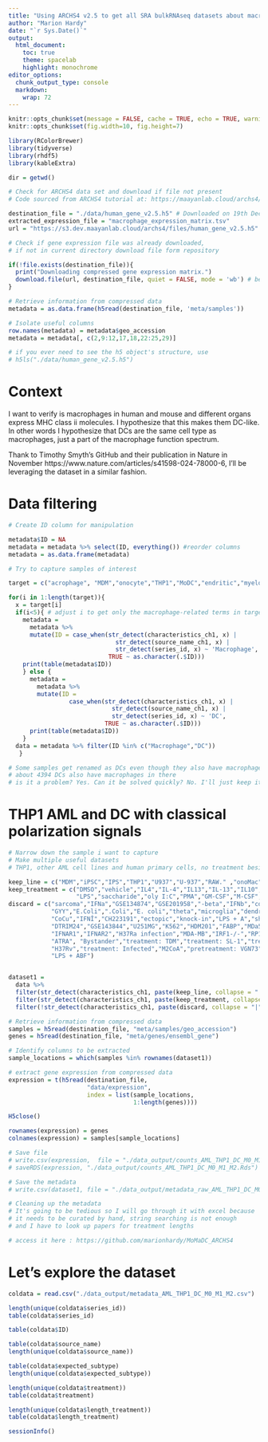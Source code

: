 ---
title: "Using ARCHS4 v2.5 to get all SRA bulkRNAseq datasets about macrophages and DCs"
author: "Marion Hardy"
date: "`r Sys.Date()`"
output: 
  html_document:
    toc: true 
    theme: spacelab 
    highlight: monochrome
editor_options: 
  chunk_output_type: console
  markdown: 
    wrap: 72
---

```{r setup, include=FALSE}
knitr::opts_chunk$set(message = FALSE, cache = TRUE, echo = TRUE, warning = F, cache.lazy = F)
knitr::opts_chunk$set(fig.width=10, fig.height=7) 

library(RColorBrewer)
library(tidyverse)
library(rhdf5)
library(kableExtra)

dir = getwd()

```

```{r}

# Check for ARCHS4 data set and download if file not present
# Code sourced from ARCHS4 tutorial at: https://maayanlab.cloud/archs4/help.html

destination_file = "./data/human_gene_v2.5.h5" # Downloaded on 19th December 2024
extracted_expression_file = "macrophage_expression_matrix.tsv"
url = "https://s3.dev.maayanlab.cloud/archs4/files/human_gene_v2.5.h5" 

# Check if gene expression file was already downloaded, 
# if not in current directory download file form repository

if(!file.exists(destination_file)){
  print("Downloading compressed gene expression matrix.")
  download.file(url, destination_file, quiet = FALSE, mode = 'wb') # be careful this is 45GB
}

# Retrieve information from compressed data
metadata = as.data.frame(h5read(destination_file, 'meta/samples'))

# Isolate useful columns
row.names(metadata) = metadata$geo_accession
metadata = metadata[, c(2,9:12,17,18,22:25,29)]

# if you ever need to see the h5 object's structure, use
# h5ls("./data/human_gene_v2.5.h5")

```

# Context

I want to verify is macrophages in human and mouse and different organs express MHC class ii molecules.
I hypothesize that this makes them DC-like. In other words I hypothesize that DCs are the same cell type as macrophages, just a part of the macrophage function spectrum.

Thank to Timothy Smyth's GitHub and their publication in Nature in November https://www.nature.com/articles/s41598-024-78000-6, I'll be leveraging the dataset in a similar fashion.

# Data filtering

```{r, echo=TRUE}

# Create ID column for manipulation

metadata$ID = NA
metadata = metadata %>% select(ID, everything()) #reorder columns
metadata = as.data.frame(metadata)

# Try to capture samples of interest

target = c("acrophage", "MDM","onocyte","THP1","MoDC","endritic","myeloid DC","mDC") # Case sensitive! So omitted the first letter

for(i in 1:length(target)){
  x = target[i]
  if(i<5){ # adjust i to get only the macrophage-related terms in target
    metadata = 
      metadata %>% 
      mutate(ID = case_when(str_detect(characteristics_ch1, x) | 
                              str_detect(source_name_ch1, x) |
                              str_detect(series_id, x) ~ 'Macrophage', 
                            TRUE ~ as.character(.$ID))) 
    print(table(metadata$ID))
    } else {
      metadata = 
        metadata %>% 
        mutate(ID =
                 case_when(str_detect(characteristics_ch1, x) | 
                             str_detect(source_name_ch1, x) |
                             str_detect(series_id, x) ~ 'DC', 
                           TRUE ~ as.character(.$ID)))
      print(table(metadata$ID))
    }
  data = metadata %>% filter(ID %in% c("Macrophage","DC"))
   }

# Some samples get renamed as DCs even though they also have macrophages and vice versa.
# about 4394 DCs also have macrophages in there
# is it a problem? Yes. Can it be solved quickly? No. I'll just keep it in mind

```

# THP1 AML and DC with classical polarization signals

```{r}

# Narrow down the sample i want to capture
# Make multiple useful datasets
# THP1, other AML cell lines and human primary cells, no treatment besides classical polarization

keep_line = c("MDM","iPSC","IPS","THP1","U937","U-937","RAW." ,"onoMac","endritic","DC")
keep_treatment = c("DMSO","vehicle","IL4","IL-4","IL13","IL-13","IL10","IL-10","IFN","nterferon",
                   "LPS","saccharide","oly I:C","PMA","GM-CSF","M-CSF","M1","M2","nstimulated")
discard = c("sarcoma","IFNa","GSE134874","GSE201958","-beta","IFNb","cocultured","HMW","cGAMP",
            "GYY","E.Coli",".Coli","E. coli","theta","microglia","dendrimer","Atripla","Triumeq","Zymosan","SeV",
            "CoCu","IFNÎ","CH223191","ectopic","knock-in","LPS + A","shRNA","Temsirolimus","C5a","Â",
            "DTRIM24","GSE143844","U251MG","K562","HDM201","FABP","MDa5 KD","Z-VAD","RFX1","MoDC_GMIL4",
            "IFNAR1","IFNAR2","H37Ra infection","MDA-MB","IRF1-/-","RP11-184M15.1","Liver tumor",
            "ATRA", "Bystander","treatment: TDM","treatment: SL-1","treatment: manLAM","treatment: PIM6",
            "H37Rv","treatment: Infected","M2CoA","pretreatment: VGN73","treatment: CBD","Al-CPI",
            "LPS + ABF")


dataset1 = 
  data %>% 
  filter(str_detect(characteristics_ch1, paste(keep_line, collapse = "|"))) %>% # 8135 samples
  filter(str_detect(characteristics_ch1, paste(keep_treatment, collapse = "|"))) %>%  # 1120 samples
  filter(!str_detect(characteristics_ch1, paste(discard, collapse = "|"))) # 577 samples

# Retrieve information from compressed data
samples = h5read(destination_file, "meta/samples/geo_accession")
genes = h5read(destination_file, "meta/genes/ensembl_gene")

# Identify columns to be extracted
sample_locations = which(samples %in% rownames(dataset1))

# extract gene expression from compressed data
expression = t(h5read(destination_file, 
                      "data/expression", 
                      index = list(sample_locations, 
                                   1:length(genes))))

H5close()

rownames(expression) = genes
colnames(expression) = samples[sample_locations]

# Save file
# write.csv(expression,  file = "./data_output/counts_AML_THP1_DC_M0_M1_M2.csv")
# saveRDS(expression, "./data_output/counts_AML_THP1_DC_M0_M1_M2.Rds")

# Save the metadata
# write.csv(dataset1, file = "./data_output/metadata_raw_AML_THP1_DC_M0_M1_M2.csv")

```


```{r}

# Cleaning up the metadata
# It's going to be tedious so I will go through it with excel because
# it needs to be curated by hand, string searching is not enough
# and I have to look up papers for treatment lengths

# access it here : https://github.com/marionhardy/MoMaDC_ARCHS4
```

# Let's explore the dataset

```{r}

coldata = read.csv("./data_output/metadata_AML_THP1_DC_M0_M1_M2.csv")

```

```{r}

length(unique(coldata$series_id))
table(coldata$series_id)

```


```{r}

table(coldata$ID)

table(coldata$source_name)
length(unique(coldata$source_name))

table(coldata$expected_subtype)
length(unique(coldata$expected_subtype))

```

```{r}

length(unique(coldata$treatment))
table(coldata$treatment)

length(unique(coldata$length_treatment))
table(coldata$length_treatment)

```


```{r}
sessionInfo()
```




